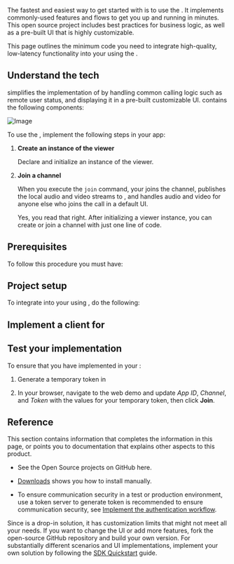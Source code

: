 

The fastest and easiest way to get started with <Vg k="COMPANY" /> <Vpd k="NAME"/> is to use the <Vg k="vUIK" />. It implements commonly-used features and flows to get you up and running in minutes. This open source project includes best practices for business logic, as well as a pre-built UI that is highly customizable. 

<NoUIKit />
<PlatformWrapper notAllowed="unity, electron, windows, blueprint, unreal">

This page outlines the minimum code you need to integrate high-quality, low-latency <Vpd k="NAME"/> functionality into your <Vpl k="CLIENT" /> using the <Vg k="vUIK" />.

## Understand the tech

<Vg k="vUIK" /> simplifies the implementation of <Vpd k="NAME"/> by handling common calling logic such as remote user status, and displaying it in a pre-built customizable UI. <Vg k="vUIK" /> contains the following components:

![Image](/images/video-sdk/video-call-uikit.svg)

To use the <Vg k="UIK" />, implement the following steps in your app:

1.  **Create an instance of the viewer**

    Declare and initialize an instance of the <Vg k="UIK" /> viewer.

2.  **Join a channel**

    When you execute the `join` command, your <Vpl k="CLIENT" /> joins the channel, publishes the local audio and video streams to [<Vg k="AGORA_BACKEND" />](../overview/core-concepts#agora-sd-rtn), and handles audio and video for anyone else who joins the call in a default UI.

    Yes, you read that right. After initializing a viewer instance, you can create or join a channel with just one line of code.

## Prerequisites

To follow this procedure you must have:

<PrerequisitesGetStarted />

## Project setup

To integrate <Vpd k="NAME"/> into your <Vpl k="CLIENT" /> using <Vg k="UIK" />, do the following:

<ProjectSetup />

## Implement a client for <Vpd k="NAME"/>

<ProjectImplement />

## Test your implementation

To ensure that you have implemented <Vpd k="NAME"/> in your <Vpl k="CLIENT" />:

1. <Link target="_blank" to = "../reference/manage-agora-account#generate-a-temporary-token">Generate a temporary token</Link> in <Vg k="CONSOLE" />

1. In your browser, navigate to the <Link target="_blank" to="{{Global.DEMO_BASIC_VIDEO_CALL_URL}}"><Vg k="COMPANY" /> web demo</Link> and update _App ID_, _Channel_, and _Token_ with the values for your temporary token, then click **Join**.
<ProjectTest />

## Reference

This section contains information that completes the information in this page, or points you to documentation that explains other aspects to this product.

<Reference />

- See the Open Source <Vg k="vUIK"/> projects on GitHub <Link target="_blank" to="{{Global.UIKIT_GH_HUB}}">here</Link>.

- [Downloads](../reference/downloads) shows you how to install <Vpd k="SDK" /> manually.

- To ensure communication security in a test or production environment, use a token server to generate token is recommended to ensure communication security, see [Implement the authentication workflow](../get-started/authentication-workflow).

Since <Vg k="vUIK" /> is a drop-in solution, it has customization limits that might not meet all your needs. If you want to change the UI or add more features, fork the open-source GitHub repository and build your own version. For substantially different scenarios and UI implementations, implement your own solution by following the [SDK Quickstart](./get-started/get-started-sdk) guide.

</PlatformWrapper>

